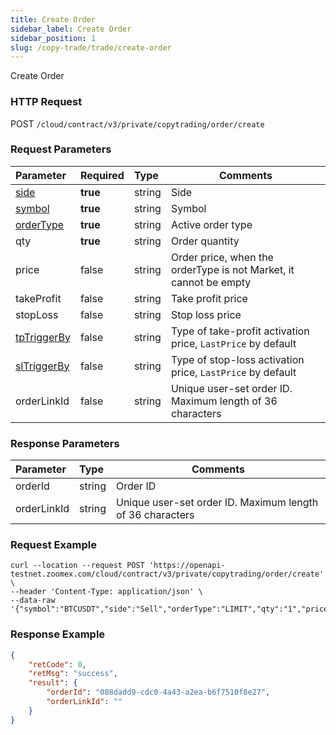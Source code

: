 ```yaml
---
title: Create Order
sidebar_label: Create Order
sidebar_position: 1
slug: /copy-trade/trade/create-order
---
```


Create Order

### HTTP Request

POST `/cloud/contract/v3/private/copytrading/order/create`

### Request Parameters

| Parameter | Required | Type | Comments|
|:----- |:-------|:-----|------ |
|[side](../enum#side) |**true** |string |Side |
|[symbol](../enum#symbol) |**true** |string |Symbol |
|[orderType](../enum#ordertype) |**true** |string |Active order type |
|qty |**true** |string |Order quantity |
|price|false |string |Order price, when the orderType is not Market, it cannot be empty |
|takeProfit |false |string |Take profit price |
|stopLoss |false |string |Stop loss price |
|[tpTriggerBy](../enum#triggerby) |false |string |Type of take-profit activation price, `LastPrice` by default |
|[slTriggerBy](../enum#triggerby) |false |string |Type of stop-loss activation price, `LastPrice` by default |
|orderLinkId |false |string |Unique user-set order ID. Maximum length of 36 characters |

### Response Parameters

| Parameter | Type | Comments|
|:----- |:-----|----- |
|orderId |string |Order ID |
|orderLinkId |string |Unique user-set order ID. Maximum length of 36 characters |

### Request Example

``` shell
curl --location --request POST 'https://openapi-testnet.zoomex.com/cloud/contract/v3/private/copytrading/order/create' \
--header 'Content-Type: application/json' \
--data-raw '{"symbol":"BTCUSDT","side":"Sell","orderType":"LIMIT","qty":"1","price":"30350","orderLinkId":"","takeProfit":"29000","stopLoss":"32000","tpTriggerBy":"MarkPrice","slTriggerBy":"IndexPrice","api_key":"XXXXX","timestamp":1689846844096,"recv_window":5000,"sign":"XXXXX"}'
```

### Response Example

``` json
{
    "retCode": 0,
    "retMsg": "success",
    "result": {
        "orderId": "088dadd9-cdc0-4a43-a2ea-b6f7510f8e27",
        "orderLinkId": ""
    }
}
```
